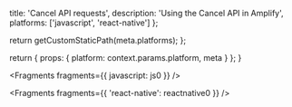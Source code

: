 
  title: 'Cancel API requests',
  description: 'Using the Cancel API in Amplify',
  platforms: ['javascript', 'react-native']
};

  return getCustomStaticPath(meta.platforms);
};

  return {
    props: {
      platform: context.params.platform,
      meta
    }
  };
}


<Fragments fragments={{ javascript: js0 }} />


<Fragments fragments={{ 'react-native': reactnative0 }} />
